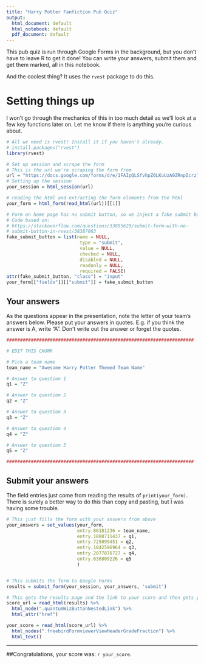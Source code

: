 ```yaml
---
title: "Harry Potter Fanfiction Pub Quiz"
output:
  html_document: default
  html_notebook: default
  pdf_document: default
---
```


This pub quiz is run through Google Forms in the background, but you don't have to leave R to get it done!
You can write your answers, submit them and get them marked, all in this notebook.

And the coolest thing? It uses the `rvest` package to do this.

# Setting things up
I won't go through the mechanics of this in too much detail as we'll look at a few key functions later on. Let me know if there is anything you're curious about.

```r
# All we need is rvest! Install it if you haven't already.
# install.packages("rvest")
library(rvest)

# Set up session and scrape the form
# This is the url we're scraping the form from
url = "https://docs.google.com/forms/d/e/1FAIpQLSfvhpZ0LKuUzA0ZRnpIcrzl4JX7eOa111bmsESN54-0mf8Qrw/viewform?usp=sf_link"
# Setting up the session
your_session = html_session(url)

# reading the html and extracting the form elements from the html
your_form = html_form(read_html(url))[[1]]

# Form on home page has no submit button, so we inject a fake submit button or else rvest cannot submit it.
# Code based on:
# https://stackoverflow.com/questions/33885629/submit-form-with-no-
# submit-button-in-rvest/38387063
fake_submit_button = list(name = NULL,
                           type = "submit",
                           value = NULL,
                           checked = NULL,
                           disabled = NULL,
                           readonly = NULL,
                           required = FALSE)
attr(fake_submit_button, "class") = "input"
your_form[["fields"]][["submit"]] = fake_submit_button

```

## Your answers
As the questions appear in the presentation, note the letter of your team's answers below. Please put your answers in quotes. E.g. if you think the answer is A, write "A". Don't write out the answer or forget the quotes.

```r
#####################################################################

# EDIT THIS CHUNK

# Pick a team name
team_name = "Awesome Harry Potter Themed Team Name"

# Answer to question 1
q1 = "Z"

# Answer to question 2
q2 = "Z"

# Answer to question 3
q3 = "Z"

# Answer to question 4
q4 = "Z"

# Answer to question 5
q5 = "Z"

#####################################################################

```

## Submit your answers
The field entries just come from reading the results of `print(your_form)`. There is surely a better way to do this than copy and pasting, but I was having some trouble.
```r

# This just fills the form with your answers from above
your_answers = set_values(your_form, 
                          entry.86181236 = team_name,
                          entry.1888711437 = q1,
                          entry.725099451 = q2,
                          entry.1842596964 = q3,
                          entry.2077876727 = q4,
                          entry.636809226 = q5
                          )


# This submits the form to Google Forms
results = submit_form(your_session, your_answers, 'submit')

# This gets the results page and the link to your score and then gets your score
score_url = read_html(results) %>% 
  html_node(".quantumWizButtonNestedLink") %>% 
  html_attr("href")

your_score = read_html(score_url) %>% 
  html_nodes(".freebirdFormviewerViewHeaderGradeFraction") %>% 
  html_text()

```

***

##Congratulations, your score was: `r your_score`.
